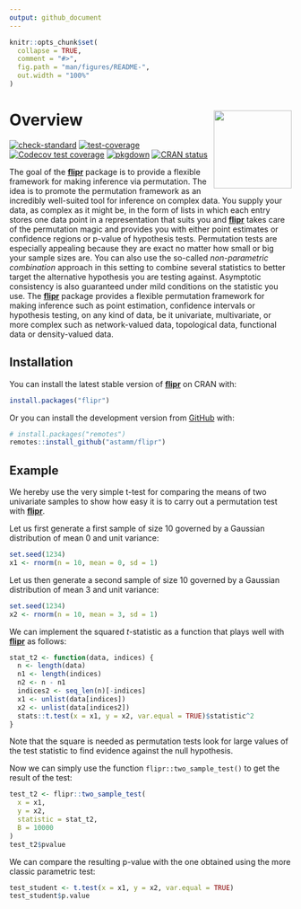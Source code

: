 ```yaml
---
output: github_document
---
```


<!-- README.md is generated from README.Rmd. Please edit that file -->

```r
knitr::opts_chunk$set(
  collapse = TRUE,
  comment = "#>",
  fig.path = "man/figures/README-",
  out.width = "100%"
)
```

# Overview <a href='https://astamm.github.io/flipr/'><img src='man/figures/logo.png' align="right" height="139" /></a>

<!-- badges: start -->
[![check-standard](https://github.com/astamm/flipr/workflows/R-CMD-check/badge.svg)](https://github.com/astamm/flipr/actions)
[![test-coverage](https://github.com/astamm/flipr/workflows/test-coverage/badge.svg)](https://github.com/astamm/flipr/actions)
[![Codecov test coverage](https://codecov.io/gh/astamm/flipr/branch/master/graph/badge.svg)](https://codecov.io/gh/astamm/flipr?branch=master)
[![pkgdown](https://github.com/astamm/flipr/workflows/pkgdown/badge.svg)](https://github.com/astamm/flipr/actions)
[![CRAN status](https://www.r-pkg.org/badges/version/flipr)](https://CRAN.R-project.org/package=flipr)
<!-- badges: end -->

The goal of the [**flipr**](https://astamm.github.io/flipr/) package is to
provide a flexible framework for making inference via permutation. The idea is
to promote the permutation framework as an incredibly well-suited tool for
inference on complex data. You supply your data, as complex as it might be, in
the form of lists in which each entry stores one data point in a representation
that suits you and [**flipr**](https://astamm.github.io/flipr/) takes care of
the permutation magic and provides you with either point estimates or confidence
regions or p-value of hypothesis tests. Permutation tests are especially
appealing because they are exact no matter how small or big your sample sizes
are. You can also use the so-called *non-parametric combination* approach in
this setting to combine several statistics to better target the alternative
hypothesis you are testing against. Asymptotic consistency is also guaranteed
under mild conditions on the statistic you use. The
[**flipr**](https://astamm.github.io/flipr/) package provides a flexible
permutation framework for making inference such as point estimation, confidence
intervals or hypothesis testing, on any kind of data, be it univariate,
multivariate, or more complex such as network-valued data, topological data,
functional data or density-valued data.

## Installation

You can install the latest stable version of
[**flipr**](https://astamm.github.io/flipr/) on CRAN with:
``` r
install.packages("flipr")
```

Or you can install the development version from [GitHub](https://github.com/) with:

``` r
# install.packages("remotes")
remotes::install_github("astamm/flipr")
```
## Example

We hereby use the very simple t-test for comparing the means of two univariate
samples to show how easy it is to carry out a permutation test with
[**flipr**](https://astamm.github.io/flipr/).

Let us first generate a first sample of size 10 governed by a Gaussian distribution of mean 0 and unit variance:
```r
set.seed(1234)
x1 <- rnorm(n = 10, mean = 0, sd = 1)
```

Let us then generate a second sample of size 10 governed by a Gaussian distribution of mean 3 and unit variance:
```r
set.seed(1234)
x2 <- rnorm(n = 10, mean = 3, sd = 1)
```

We can implement the squared $t$-statistic as a function that plays well with
[**flipr**](https://astamm.github.io/flipr/) as follows:
```r
stat_t2 <- function(data, indices) {
  n <- length(data)
  n1 <- length(indices)
  n2 <- n - n1
  indices2 <- seq_len(n)[-indices]
  x1 <- unlist(data[indices])
  x2 <- unlist(data[indices2])
  stats::t.test(x = x1, y = x2, var.equal = TRUE)$statistic^2
}
```

Note that the square is needed as permutation tests look for large values of the test statistic to find evidence against the null hypothesis.

Now we can simply use the function `flipr::two_sample_test()` to get the result of the test:
```r
test_t2 <- flipr::two_sample_test(
  x = x1, 
  y = x2, 
  statistic = stat_t2, 
  B = 10000
)
test_t2$pvalue
```

We can compare the resulting p-value with the one obtained using the more classic parametric test:
```r
test_student <- t.test(x = x1, y = x2, var.equal = TRUE)
test_student$p.value
```
